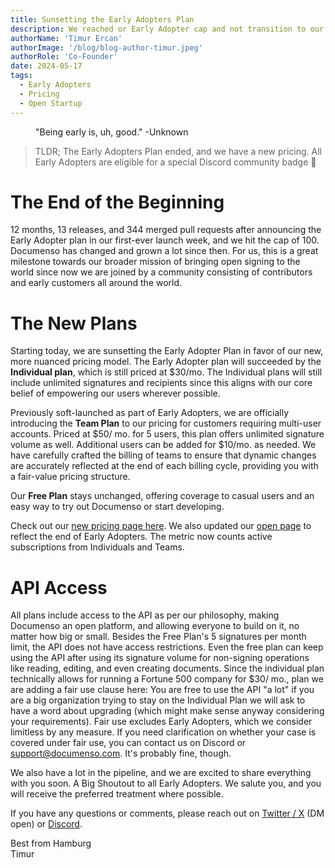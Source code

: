 ```yaml
---
title: Sunsetting the Early Adopters Plan
description: We reached or Early Adopter cap and not transition to our regular pricing 🎉
authorName: 'Timur Ercan'
authorImage: '/blog/blog-author-timur.jpeg'
authorRole: 'Co-Founder'
date: 2024-05-17
tags:
  - Early Adopters
  - Pricing 
  - Open Startup
---
```


<figure>
  <MdxNextImage
    src="/blog/sunset.jpg"
    width="1260"
    height="630"
    alt="A beautiful sunset as a metaphor for the Early Adopter phase ending"
  />

  <figcaption className="text-center">
    "Being early is, uh, good." -Unknown
  </figcaption>
</figure>

> TLDR; The Early Adopters Plan ended, and we have a new pricing. All Early Adopters are eligible for a special Discord community badge 🏅

# The End of the Beginning

12 months, 13 releases, and 344 merged pull requests after announcing the Early Adopter plan in our first-ever launch week, and we hit the cap of 100. Documenso has changed and grown a lot since then. For us, this is a great milestone towards our broader mission of bringing open signing to the world since now we are joined by a community consisting of contributors and early customers all around the world. 

# The New Plans

Starting today, we are sunsetting the Early Adopter Plan in favor of our new, more nuanced pricing model. The Early Adopter plan will succeeded by the **Individual plan**, which is still priced at $30/mo. The Individual plans will still include unlimited signatures and recipients since this aligns with our core belief of empowering our users wherever possible.

Previously soft-launched as part of Early Adopters, we are officially introducing the **Team Plan** to our pricing for customers requiring multi-user accounts. Priced at $50/ mo. for 5 users, this plan offers unlimited signature volume as well. Additional users can be added for $10/mo. as needed. We have carefully crafted the billing of teams to ensure that dynamic changes are accurately reflected at the end of each billing cycle, providing you with a fair-value pricing structure.

Our **Free Plan** stays unchanged, offering coverage to casual users and an easy way to try out Documenso or start developing.

Check out our [new pricing page here](https://documen.so/pricing). We also updated our [open page](https://documen.so/open) to reflect the end of Early Adopters. The metric now counts active subscriptions from Individuals and Teams.

# API Access

All plans include access to the API as per our philosophy, making Documenso an open platform, and allowing everyone to build on it, no matter how big or small. Besides the Free Plan's 5 signatures per month limit, the API does not have access restrictions. Even the free plan can keep using the API after using its signature volume for non-signing operations like reading, editing, and even creating documents. Since the individual plan technically allows for running a Fortune 500 company for $30/ mo., plan we are adding a fair use clause here: You are free to use the API "a lot" if you are a big organization trying to stay on the Individual Plan we will ask to have a word about upgrading (which might make sense anyway considering your requirements). Fair use excludes Early Adopters, which we consider limitless by any measure. If you need clarification on whether your case is covered under fair use, you can contact us on Discord or support@documenso.com. It's probably fine, though.

We also have a lot in the pipeline, and we are excited to share everything with you soon. A Big Shoutout to all Early Adopters. We salute you, and you will receive the preferred treatment where possible.

If you have any questions or comments, please reach out on [Twitter / X](https://twitter.com/eltimuro) (DM open) or [Discord](https://documen.so/discord).

Best from Hamburg\
Timur